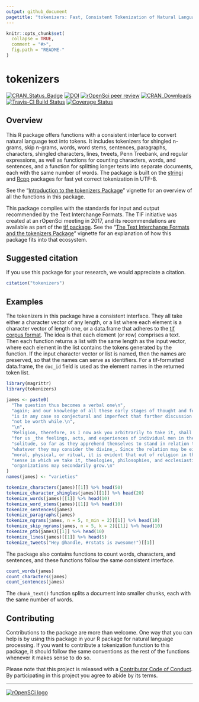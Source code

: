 ```yaml
---
output: github_document
pagetitle: "tokenizers: Fast, Consistent Tokenization of Natural Language Text"
---
```


<!-- README.md is generated from README.Rmd. Please edit that file -->

```r
knitr::opts_chunk$set(
  collapse = TRUE,
  comment = "#>",
  fig.path = "README-"
)
```

# tokenizers

[![CRAN_Status_Badge](http://www.r-pkg.org/badges/version/tokenizers)](https://cran.r-project.org/package=tokenizers)
[![DOI](http://joss.theoj.org/papers/10.21105/joss.00655/status.svg)](https://doi.org/10.21105/joss.00655)
[![rOpenSci peer review](https://badges.ropensci.org/33_status.svg)](https://github.com/ropensci/software-review/issues/33)
[![CRAN_Downloads](http://cranlogs.r-pkg.org/badges/grand-total/tokenizers)](https://cran.r-project.org/package=tokenizers)
[![Travis-CI Build Status](https://travis-ci.org/ropensci/tokenizers.svg?branch=master)](https://travis-ci.org/ropensci/tokenizers)
[![Coverage Status](https://img.shields.io/codecov/c/github/ropensci/tokenizers/master.svg)](https://codecov.io/github/ropensci/tokenizers?branch=master)

## Overview

This R package offers functions with a consistent interface to convert natural language text into tokens. It includes tokenizers for shingled n-grams, skip n-grams, words, word stems, sentences, paragraphs, characters, shingled characters, lines, tweets, Penn Treebank, and regular expressions, as well as functions for counting characters, words, and sentences, and a function for splitting longer texts into separate documents, each with the same number of words. The package is built on the [stringi](http://www.gagolewski.com/software/stringi/) and [Rcpp](https://www.rcpp.org/) packages for fast yet correct tokenization in UTF-8. 

See the "[Introduction to the tokenizers Package](https://docs.ropensci.org/tokenizers/articles/introduction-to-tokenizers.html)" vignette for an overview of all the functions in this package.

This package complies with the standards for input and output recommended by the Text Interchange Formats. The TIF initiative was created at an rOpenSci meeting in 2017, and its recommendations are available as part of the [tif package](https://github.com/ropenscilabs/tif). See the "[The Text Interchange Formats and the tokenizers Package](https://docs.ropensci.org/tokenizers/articles/tif-and-tokenizers.html)" vignette for an explanation of how this package fits into that ecosystem.

## Suggested citation

If you use this package for your research, we would appreciate a citation.

```r
citation("tokenizers")
```

## Examples

The tokenizers in this package have a consistent interface. They all take either a character vector of any length, or a list where each element is a character vector of length one, or a data.frame that adheres to the [tif corpus format](https://github.com/ropensci/tif). The idea is that each element (or row) comprises a text. Then each function returns a list with the same length as the input vector, where each element in the list contains the tokens generated by the function.  If the input character vector or list is named, then the names are preserved, so that the names can serve as identifiers.  For a tif-formatted data.frame, the `doc_id` field is used as the element names in the returned token list.

```r
library(magrittr)
library(tokenizers)

james <- paste0(
  "The question thus becomes a verbal one\n",
  "again; and our knowledge of all these early stages of thought and feeling\n",
  "is in any case so conjectural and imperfect that farther discussion would\n",
  "not be worth while.\n",
  "\n",
  "Religion, therefore, as I now ask you arbitrarily to take it, shall mean\n",
  "for us _the feelings, acts, and experiences of individual men in their\n",
  "solitude, so far as they apprehend themselves to stand in relation to\n",
  "whatever they may consider the divine_. Since the relation may be either\n",
  "moral, physical, or ritual, it is evident that out of religion in the\n",
  "sense in which we take it, theologies, philosophies, and ecclesiastical\n",
  "organizations may secondarily grow.\n"
)
names(james) <- "varieties"

tokenize_characters(james)[[1]] %>% head(50)
tokenize_character_shingles(james)[[1]] %>% head(20)
tokenize_words(james)[[1]] %>% head(10)
tokenize_word_stems(james)[[1]] %>% head(10)
tokenize_sentences(james) 
tokenize_paragraphs(james)
tokenize_ngrams(james, n = 5, n_min = 2)[[1]] %>% head(10)
tokenize_skip_ngrams(james, n = 5, k = 2)[[1]] %>% head(10)
tokenize_ptb(james)[[1]] %>% head(10)
tokenize_lines(james)[[1]] %>% head(5)
tokenize_tweets("Hey @handle, #rstats is awesome!")[[1]]
```

The package also contains functions to count words, characters, and sentences, and these functions follow the same consistent interface.

```r
count_words(james)
count_characters(james)
count_sentences(james)
```

The `chunk_text()` function splits a document into smaller chunks, each with the same number of words.

## Contributing

Contributions to the package are more than welcome. One way that you can help is by using this package in your R package for natural language processing. If you want to contribute a tokenization function to this package, it should follow the same conventions as the rest of the functions whenever it makes sense to do so. 

Please note that this project is released with a [Contributor Code of Conduct](CONDUCT.md). By participating in this project you agree to abide by its terms.

------------------------------------------------------------------------

[![rOpenSCi logo](https://ropensci.org/public_images/github_footer.png)](https://ropensci.org)
